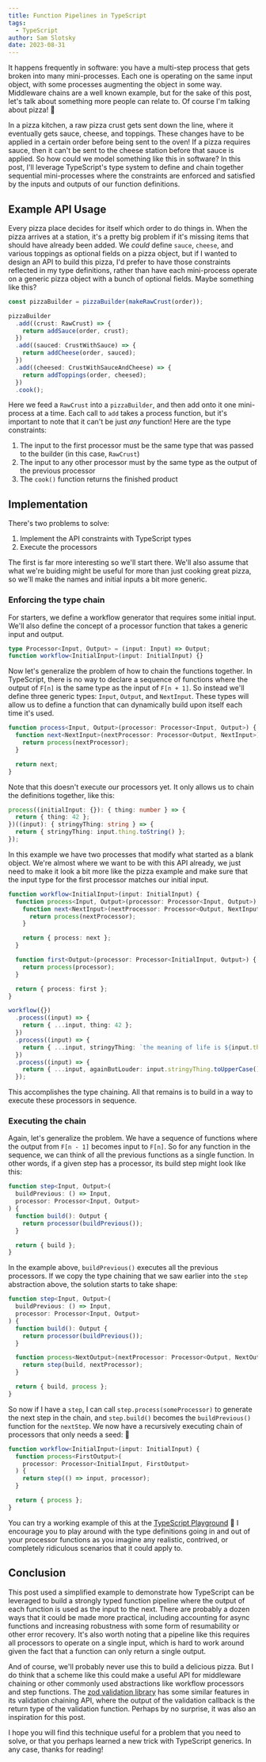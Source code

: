 ```yaml
---
title: Function Pipelines in TypeScript
tags:
  - TypeScript
author: Sam Slotsky
date: 2023-08-31
---
```


It happens frequently in software: you have a multi-step process that gets
broken into many mini-processes. Each one is operating on the same input object,
with some processes augmenting the object in some way. Middleware chains are a
well known example, but for the sake of this post, let's talk about something
more people can relate to. Of course I'm talking about pizza! 🍕

In a pizza kitchen, a raw pizza crust gets sent down the line, where it
eventually gets sauce, cheese, and toppings. These changes have to be applied in
a certain order before being sent to the oven! If a pizza requires sauce, then
it can't be sent to the cheese station before that sauce is applied. So how
could we model something like this in software? In this post, I'll leverage
TypeScript's type system to define and chain together sequential mini-processes
where the constraints are enforced and satisfied by the inputs and outputs of
our function definitions.

## Example API Usage

Every pizza place decides for itself which order to do things in. When the pizza
arrives at a station, it's a pretty big problem if it's missing items that
should have already been added. We _could_ define `sauce`, `cheese`, and various
toppings as optional fields on a pizza object, but if I wanted to design an API
to build this pizza, I'd prefer to have those constraints reflected in my type
definitions, rather than have each mini-process operate on a generic pizza
object with a bunch of optional fields. Maybe something like this?

```ts
const pizzaBuilder = pizzaBuilder(makeRawCrust(order));

pizzaBuilder
  .add((crust: RawCrust) => {
    return addSauce(order, crust);
  })
  .add((sauced: CrustWithSauce) => {
    return addCheese(order, sauced);
  })
  .add((cheesed: CrustWithSauceAndCheese) => {
    return addToppings(order, cheesed);
  })
  .cook();
```

Here we feed a `RawCrust` into a `pizzaBuilder`, and then add onto it one
mini-process at a time. Each call to `add` takes a process function, but it's
important to note that it can't be just _any_ function! Here are the type
constraints:

1. The input to the first processor must be the same type that was passed to the
   builder (in this case, `RawCrust`)
1. The input to any other processor must by the same type as the output of the
   previous processor
1. The `cook()` function returns the finished product

## Implementation

There's two problems to solve:

1. Implement the API constraints with TypeScript types
1. Execute the processors

The first is far more interesting so we'll start there. We'll also assume that
what we're buiding might be useful for more than just cooking great pizza, so
we'll make the names and initial inputs a bit more generic.

### Enforcing the type chain

For starters, we define a workflow generator that requires some initial input.
We'll also define the concept of a processor function that takes a generic input
and output.

```ts
type Processor<Input, Output> = (input: Input) => Output;
function workflow<InitialInput>(input: InitialInput) {}
```

Now let's generalize the problem of how to chain the functions together. In
TypeScript, there is no way to declare a sequence of functions where the output
of `F[n]` is the same type as the input of `F[n + 1]`. So instead we'll define
three generic types: `Input`, `Output`, and `NextInput`. These types will allow
us to define a function that can dynamically build upon itself each time it's
used.

```ts
function process<Input, Output>(processor: Processor<Input, Output>) {
  function next<NextInput>(nextProcessor: Processor<Output, NextInput>) {
    return process(nextProcessor);
  }

  return next;
}
```

Note that this doesn't execute our processors yet. It only allows us to chain
the definitions together, like this:

```ts
process((initialInput: {}): { thing: number } => {
  return { thing: 42 };
})((input): { stringyThing: string } => {
  return { stringyThing: input.thing.toString() };
});
```

In this example we have two processes that modify what started as a blank
object. We're almost where we want to be with this API already, we just need to
make it look a bit more like the pizza example and make sure that the input type
for the first processor matches our initial input.

```ts
function workflow<InitialInput>(input: InitialInput) {
  function process<Input, Output>(processor: Processor<Input, Output>) {
    function next<NextInput>(nextProcessor: Processor<Output, NextInput>) {
      return process(nextProcessor);
    }

    return { process: next };
  }

  function first<Output>(processor: Processor<InitialInput, Output>) {
    return process(processor);
  }

  return { process: first };
}

workflow({})
  .process((input) => {
    return { ...input, thing: 42 };
  })
  .process((input) => {
    return { ...input, stringyThing: `the meaning of life is ${input.thing}` };
  })
  .process((input) => {
    return { ...input, againButLouder: input.stringyThing.toUpperCase() };
  });
```

This accomplishes the type chaining. All that remains is to build in a way to
execute these processors in sequence.

### Executing the chain

Again, let's generalize the problem. We have a sequence of functions where the
output from `F[n - 1]` becomes input to `F[n]`. So for any function in the
sequence, we can think of all the previous functions as a single function. In
other words, if a given step has a processor, its build step might look like
this:

```ts {2,6}
function step<Input, Output>(
  buildPrevious: () => Input,
  processor: Processor<Input, Output>
) {
  function build(): Output {
    return processor(buildPrevious());
  }

  return { build };
}
```

In the example above, `buildPrevious()` executes all the previous processors. If
we copy the type chaining that we saw earlier into the `step` abstraction above,
the solution starts to take shape:

```ts
function step<Input, Output>(
  buildPrevious: () => Input,
  processor: Processor<Input, Output>
) {
  function build(): Output {
    return processor(buildPrevious());
  }

  function process<NextOutput>(nextProcessor: Processor<Output, NextOutput>) {
    return step(build, nextProcessor);
  }

  return { build, process };
}
```

So now if I have a `step`, I can call `step.process(someProcessor)` to generate
the next step in the chain, and `step.build()` becomes the `buildPrevious()`
function for the `nextStep`. We now have a recursively executing chain of
processors that only needs a seed: 🌱

```ts
function workflow<InitialInput>(input: InitialInput) {
  function process<FirstOutput>(
    processor: Processor<InitialInput, FirstOutput>
  ) {
    return step(() => input, processor);
  }

  return { process };
}
```

You can try a working example of this at the
[TypeScript Playground](https://www.typescriptlang.org/play?#code/C4TwDgpgBACgTgewMYQM6oXAPASQHZgCuwANFAPLFHAB8UAvFABQCWBxAXFPtQJQN1KwagG4AUGIBmhPEmAsEeKKmAQwudqQpViNJmKhQARoRYAbACbwIANwWFUXJv3p0exEgahhEKdJi54ZDQMbHctIWoaMX4Aby9pWXlFY1NLZy5I4ih4w0M4CGBCOCUfYP84JhNzKwK7BAdnXnFDAF8JQ0S5BVLfEKwAOQgAD2As2iY8EeAgv1DAvoqscbIh0fGaOK98wuKlFTUqtIsyKdHZkMxmr3avAqKSnNSasjK5qFbxW67kpQB3TAAa0kZgQfw0LHkAEMzOE9GxqFx8JCWDDwltOjJuik3v0AGIsOAqDb6PLeRbzWAUzAQ6GwzRkAlEsY6WheDF5e57ZSqMBMZwCKAIjzk8qha5tDpQLmPWKi96fMS3JCKFRQBrCbKMAFwYGgv5MWKtXheAB0uPQ-OFwBcdFynN2sqgppd1rIwAAFmwAOZcAAsACYPi0PibDOaKVbNLacttpY6lHKXaa3Ty4D6QAAVL14X1QAAGnugAFsIFC8D71ZIoGYWJJoCxUFAACSxa2mz0+1r54M3MPOi2oKN8QX2nYPRPO10MqBQ71QtgAIWIABkGhYIHAuO2VOnc1mc96OwgAKpgSBwADCUNQEAFira-dN1XS1zEKrwGDMEFNoO9TA1PgRCAA)
🚀 I encourage you to play around with the type definitions going in and out of
your processor functions as you imagine any realistic, contrived, or completely
ridiculous scenarios that it could apply to.

## Conclusion

This post used a simplified example to demonstrate how TypeScript can be
leveraged to build a strongly typed function pipeline where the output of each
function is used as the input to the next. There are probably a dozen ways that
it could be made more practical, including accounting for async functions and
increasing robustness with some form of resumability or other error recovery.
It's also worth noting that a pipeline like this requires all processors to
operate on a single input, which is hard to work around given the fact that a
function can only return a single output.

And of course, we'll probably never use this to build a delicious pizza. But I
do think that a scheme like this could make a useful API for middleware chaining
or other commonly used abstractions like workflow processors and step functions.
The [zod validation library](https://zod.dev/) has some similar features in its
validation chaining API, where the output of the validation callback is the
return type of the validation function. Perhaps by no surprise, it was also an
inspiration for this post.

I hope you will find this technique useful for a problem that you need to solve,
or that you perhaps learned a new trick with TypeScript generics. In any case,
thanks for reading!
